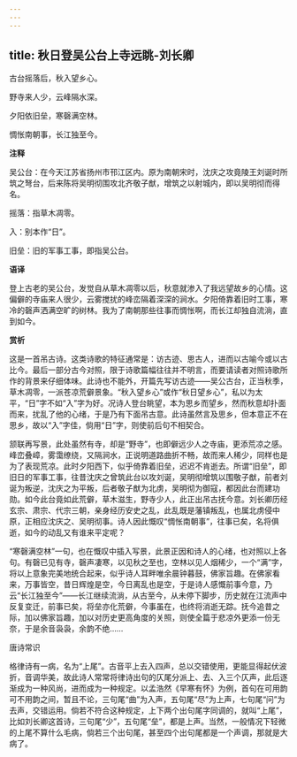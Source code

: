 ```yaml
---
---
---
```

title: 秋日登吴公台上寺远眺-刘长卿
---

古台摇落后，秋入望乡心。

野寺来人少，云峰隔水深。

夕阳依旧垒，寒磬满空林。

惆怅南朝事，长江独至今。

**注释**

吴公台：在今天江苏省扬州市邗江区内。原为南朝宋时，沈庆之攻竟陵王刘诞时所筑之弩台，后来陈将吴明彻围攻北齐敬子猷，增筑之以射城内，即以吴明彻而得名。

摇落：指草木凋零。

入：别本作“日”。

旧垒：旧的军事工事，即指吴公台。

**语译**

登上古老的吴公台，发觉自从草木凋零以后，秋意就渗入了我远望故乡的心情。这偏僻的寺庙来人很少，云雾搅扰的峰峦隔着深深的涧水。夕阳倚靠着旧时工事，寒冷的磬声洒满空旷的树林。我为了南朝那些往事而惆怅啊，而长江却独自流淌，直到如今。

**赏析**

这是一首吊古诗。这类诗歌的特征通常是：访古迹、思古人，进而以古喻今或以古比今。最后一部分古今对照，限于诗歌篇幅往往并不明言，而要请读者对照诗歌所作的背景来仔细体味。此诗也不能外，开篇先写访古迹——吴公古台，正当秋季，草木凋零，一派苍凉荒僻景象。“秋入望乡心”或作“秋日望乡心”，私以为太平，“日”字不如“入”字为好。况诗人登台眺望，本为思乡而望乡，然而秋意却扑面而来，扰乱了他的心绪，于是乃有下面吊古意。此诗虽然言及思乡，但本意正不在思乡，故以“入”字佳，倘用“日”字，则使前后句不相契合。

颔联再写景，此处虽然有寺，却是“野寺”，也即僻远少人之寺庙，更添荒凉之感。峰峦叠嶂，雾霭缭绕，又隔涧水，正说明道路曲折不畅，故而来人稀少，同样也是为了表现荒凉。此时夕阳西下，似乎倚靠着旧垒，迟迟不肯逝去。所谓“旧垒”，即旧日的军事工事，往昔沈庆之曾筑此台以攻刘诞，吴明彻增筑以围敬子猷，前者刘诞为叛逆，沈庆之为平叛，后者敬子猷为北虏，吴明彻为御寇，都因此台而建功勋。如今此台竟如此荒僻，草木滋生，野寺少人，此正出吊古抚今意。刘长卿历经玄宗、肃宗、代宗三朝，亲身经历安史之乱，此乱既是藩镇叛乱，也属北虏侵中原，正相应沈庆之、吴明彻事。诗人因此慨叹“惆怅南朝事”，往事已矣，名将俱逝，如今的动乱又有谁来平定呢？

“寒磬满空林”一句，也在慨叹中插入写景，此景正因和诗人的心绪，也对照以上各句。有磬已见有寺，磬声凄寒，以见秋之至也，空林以见人烟稀少，一个“满”字，将以上意象完美地统合起来，似乎诗人耳畔唯余晨钟暮鼓，佛家旨趣。在佛家看来，万事皆空，昔日辉煌是空，今日离乱也是空，于是诗人感慨前事今意，乃云“长江独至今”——长江继续流淌，从古至今，从未停下脚步，历史就在江流声中反复变迁，前事已矣，将垒亦化荒僻，今事虽在，也终将消逝无踪。抚今追昔之际，加以佛家旨趣，加以对历史更高角度的关照，则使全篇于悲凉外更添一份无奈，于是余音袅袅，余韵不绝……

唐诗常识

格律诗有一病，名为“上尾”。古音平上去入四声，总以交错使用，更能显得起伏波折，音调华美，故此诗人常常将律诗出句的仄尾分派上、去、入三个仄声，此后逐渐成为一种风尚，进而成为一种规定。以孟浩然《早寒有怀》为例，首句在可用韵可不用韵之间，暂且不论，三句尾“曲”为入声，五句尾“尽”为上声，七句尾“问”为去声，交错运用。倘若不符合这种规定，上下两个出句尾字同调的，就叫“上尾”，比如刘长卿这首诗，三句尾“少”，五句尾“垒”，都是上声。当然，一般情况下轻微的上尾不算什么毛病，倘若三个出句尾，甚至四个出句尾都是一个声调，那就是大病了。